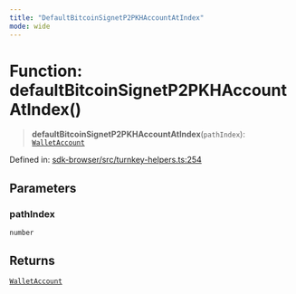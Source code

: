 ```yaml
---
title: "DefaultBitcoinSignetP2PKHAccountAtIndex"
mode: wide
---
```

  
# Function: defaultBitcoinSignetP2PKHAccountAtIndex()

> **defaultBitcoinSignetP2PKHAccountAtIndex**(`pathIndex`): [`WalletAccount`](../WalletAccount/readme)

Defined in: [sdk-browser/src/turnkey-helpers.ts:254](https://github.com/tkhq/sdk/blob/d88b5e1f9a6cca8e54e61f8a127aa90fcebeaa2e/packages/sdk-browser/src/turnkey-helpers.ts#L254)

## Parameters

### pathIndex

`number`

## Returns

[`WalletAccount`](../WalletAccount/readme)

